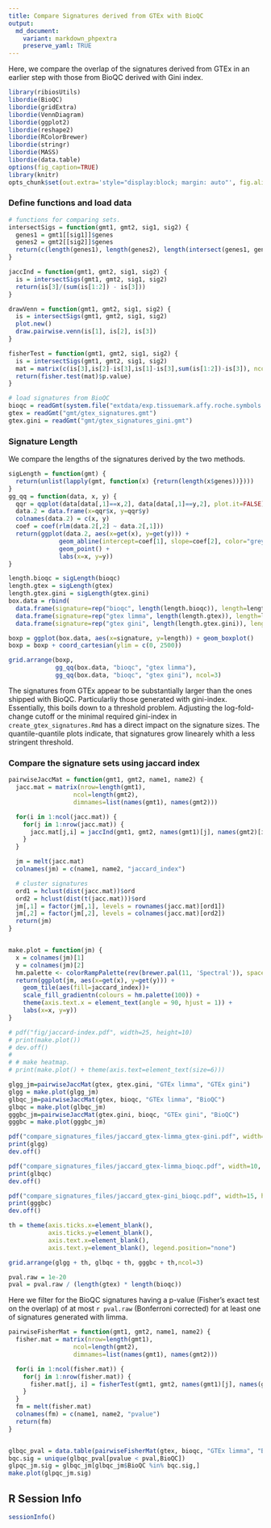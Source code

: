 ```yaml
---
title: Compare Signatures derived from GTEx with BioQC
output:
  md_document:
    variant: markdown_phpextra
    preserve_yaml: TRUE
---
```


Here, we compare the overlap of the signatures derived from GTEx in an earlier step with those from BioQC derived with Gini index.


```r
library(ribiosUtils)
libordie(BioQC)
libordie(gridExtra)
libordie(VennDiagram)
libordie(ggplot2)
libordie(reshape2)
libordie(RColorBrewer)
libordie(stringr)
libordie(MASS)
libordie(data.table)
options(fig_caption=TRUE)
library(knitr)
opts_chunk$set(out.extra='style="display:block; margin: auto"', fig.align="center") 
```

### Define functions and load data
```r
# functions for comparing sets. 
intersectSigs = function(gmt1, gmt2, sig1, sig2) {
  genes1 = gmt1[[sig1]]$genes
  genes2 = gmt2[[sig2]]$genes
  return(c(length(genes1), length(genes2), length(intersect(genes1, genes2))))
}

jaccInd = function(gmt1, gmt2, sig1, sig2) {
  is = intersectSigs(gmt1, gmt2, sig1, sig2)
  return(is[3]/(sum(is[1:2]) - is[3]))
}

drawVenn = function(gmt1, gmt2, sig1, sig2) {
  is = intersectSigs(gmt1, gmt2, sig1, sig2)
  plot.new()
  draw.pairwise.venn(is[1], is[2], is[3])
}

fisherTest = function(gmt1, gmt2, sig1, sig2) {
  is = intersectSigs(gmt1, gmt2, sig1, sig2)
  mat = matrix(c(is[3],is[2]-is[3],is[1]-is[3],sum(is[1:2])-is[3]), ncol=2)
  return(fisher.test(mat)$p.value)
}
```

```r
# load signatures from BioQC
bioqc = readGmt(system.file("extdata/exp.tissuemark.affy.roche.symbols.gmt", package="BioQC"))
gtex = readGmt("gmt/gtex_signatures.gmt")
gtex.gini = readGmt("gmt/gtex_signatures_gini.gmt") 
```

### Signature Length
We compare the lengths of the signatures derived by the two methods. 
```r
sigLength = function(gmt) {
  return(unlist(lapply(gmt, function(x) {return(length(x$genes))})))
}
gg_qq = function(data, x, y) {
  qqr = qqplot(data[data[,1]==x,2], data[data[,1]==y,2], plot.it=FALSE)
  data.2 = data.frame(x=qqr$x, y=qqr$y)
  colnames(data.2) = c(x, y)
  coef = coef(rlm(data.2[,2] ~ data.2[,1]))
  return(ggplot(data.2, aes(x=get(x), y=get(y))) +
              geom_abline(intercept=coef[1], slope=coef[2], color="grey") +
              geom_point() + 
              labs(x=x, y=y))
}

length.bioqc = sigLength(bioqc)
length.gtex = sigLength(gtex)
length.gtex.gini = sigLength(gtex.gini)
box.data = rbind(
  data.frame(signature=rep("bioqc", length(length.bioqc)), length=length.bioqc),
  data.frame(signature=rep("gtex limma", length(length.gtex)), length=length.gtex),
  data.frame(signature=rep("gtex gini", length(length.gtex.gini)), length=length.gtex.gini))

boxp = ggplot(box.data, aes(x=signature, y=length)) + geom_boxplot()
boxp = boxp + coord_cartesian(ylim = c(0, 2500))

grid.arrange(boxp, 
             gg_qq(box.data, "bioqc", "gtex limma"), 
             gg_qq(box.data, "bioqc", "gtex gini"), ncol=3)
```
The signatures from GTEx appear to be substantially larger than the ones shipped with BioQC. Particularliy those generated with gini-index. Essentially, this boils down to a threshold problem. Adjusting the log-fold-change cutoff or the minimal required gini-index in `create_gtex_signatures.Rmd` has a direct impact on the signature sizes. The quantile-quantile plots indicate, that signatures grow linearely whith a less stringent threshold. 


### Compare the signature sets using jaccard index
```r
pairwiseJaccMat = function(gmt1, gmt2, name1, name2) { 
  jacc.mat = matrix(nrow=length(gmt1),
                  ncol=length(gmt2),
                  dimnames=list(names(gmt1), names(gmt2)))

  for(i in 1:ncol(jacc.mat)) {
    for(j in 1:nrow(jacc.mat)) {
      jacc.mat[j,i] = jaccInd(gmt1, gmt2, names(gmt1)[j], names(gmt2)[i])
    }
  }

  jm = melt(jacc.mat)
  colnames(jm) = c(name1, name2, "jaccard_index")

  # cluster signatures
  ord1 = hclust(dist(jacc.mat))$ord
  ord2 = hclust(dist(t(jacc.mat)))$ord
  jm[,1] = factor(jm[,1], levels = rownames(jacc.mat)[ord1])
  jm[,2] = factor(jm[,2], levels = colnames(jacc.mat)[ord2])
  return(jm)
}


make.plot = function(jm) {
  x = colnames(jm)[1]
  y = colnames(jm)[2]
  hm.palette <- colorRampPalette(rev(brewer.pal(11, 'Spectral')), space='Lab')  
  return(ggplot(jm, aes(x=get(x), y=get(y))) + 
    geom_tile(aes(fill=jaccard_index))+
    scale_fill_gradientn(colours = hm.palette(100)) +
    theme(axis.text.x = element_text(angle = 90, hjust = 1)) + 
    labs(x=x, y=y))
}

# pdf("fig/jaccard-index.pdf", width=25, height=10)
# print(make.plot())
# dev.off()
# 
# # make heatmap. 
# print(make.plot() + theme(axis.text=element_text(size=6)))

glgg_jm=pairwiseJaccMat(gtex, gtex.gini, "GTEx limma", "GTEx gini")
glgg = make.plot(glgg_jm)
glbqc_jm=pairwiseJaccMat(gtex, bioqc, "GTEx limma", "BioQC")
glbqc = make.plot(glbqc_jm)
gggbc_jm=pairwiseJaccMat(gtex.gini, bioqc, "GTEx gini", "BioQC")
gggbc = make.plot(gggbc_jm)

pdf("compare_signatures_files/jaccard_gtex-limma_gtex-gini.pdf", width=10, height=12)
print(glgg)
dev.off()

pdf("compare_signatures_files/jaccard_gtex-limma_bioqc.pdf", width=10, height=35)
print(glbqc)
dev.off()

pdf("compare_signatures_files/jaccard_gtex-gini_bioqc.pdf", width=15, height=35)
print(gggbc)
dev.off()

th = theme(axis.ticks.x=element_blank(),
           axis.ticks.y=element_blank(), 
           axis.text.x=element_blank(),
           axis.text.y=element_blank(), legend.position="none")

grid.arrange(glgg + th, glbqc + th, gggbc + th,ncol=3)
```

```r
pval.raw = 1e-20
pval = pval.raw / (length(gtex) * length(bioqc))
```

Here we filter for the BioQC signatures having a p-value (Fisher's exact test on the overlap) of at most `r pval.raw` (Bonferroni corrected) for at least one of signatures generated with limma. 
```r
pairwiseFisherMat = function(gmt1, gmt2, name1, name2) {
  fisher.mat = matrix(nrow=length(gmt1),
                  ncol=length(gmt2),
                  dimnames=list(names(gmt1), names(gmt2)))

  for(i in 1:ncol(fisher.mat)) {
    for(j in 1:nrow(fisher.mat)) {
      fisher.mat[j, i] = fisherTest(gmt1, gmt2, names(gmt1)[j], names(gmt2)[i])
    }
  }
  fm = melt(fisher.mat)
  colnames(fm) = c(name1, name2, "pvalue")
  return(fm)
}


glbqc_pval = data.table(pairwiseFisherMat(gtex, bioqc, "GTEx limma", "BioQC"))
bqc.sig = unique(glbqc_pval[pvalue < pval,BioQC])
glpqc_jm.sig = glbqc_jm[glbqc_jm$BioQC %in% bqc.sig,]
make.plot(glpqc_jm.sig)
```


## R Session Info
```r
sessionInfo()
```

